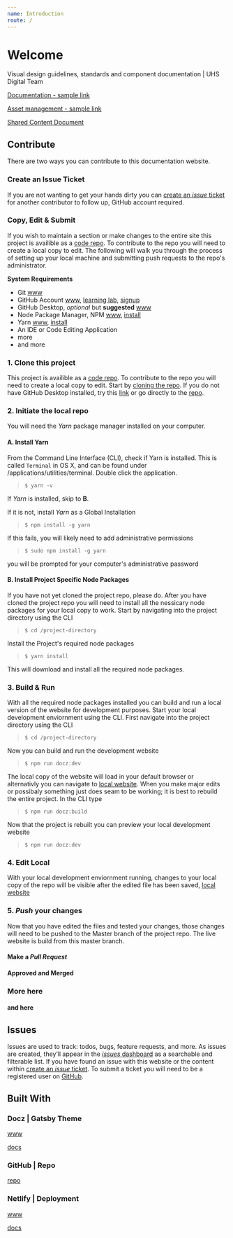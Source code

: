 ```yaml
---
name: Introduction
route: /
---
```


# Welcome

Visual design guidelines, standards and component documentation | UHS Digital Team

[Documentation - sample link](https://uhsinc.com)

[Asset management - sample link](https://uhsinc.com)

[Shared Content Document](https://docs.google.com/document/d/1XEtrrITSylM1njAagacvDugCKxEgIH8QeD7YkiQ8jE4/edit#heading=h.it4xvnggg85z)

## Contribute

There are two ways you can contribute to this documentation website. 

### Create an Issue Ticket
If you are not wanting to get your hands dirty you can [create an _issue_ ticket](https://github.com/Universal-Health-Services/design-guidelines/issues/new) for another contributor to follow up, GitHub account required. 

### Copy, Edit & Submit 
If you wish to maintain a section or make changes to the entire site this project is availible as a [code repo](https://github.com/Universal-Health-Services/design-guidelines). To contribute to the repo you will need to create a local copy to edit. The following will walk you through the process of setting up your local machine and submitting push requests to the repo's administrator.

**System Requirements**

* Git [www](https://git-scm.com/)
* GitHub Account [www](https://github.com/), [learning lab](https://lab.github.com/), [signup](https://github.com/join?source=header-home)
* GitHub Desktop, *optional* but **suggested** [www](https://desktop.github.com/)
* Node Package Manager, NPM [www](https://www.npmjs.com/), [install](https://docs.npmjs.com/downloading-and-installing-node-js-and-npm)
* Yarn [www](https://yarnpkg.com/), [install](https://yarnpkg.com/getting-started/install)
* An IDE or Code Editing Application
* more
* and more

### 1. Clone this project

This project is availible as a [code repo](https://github.com/Universal-Health-Services/design-guidelines). To contribute to the repo you will need to create a local copy to edit. Start by [cloning the repo](x-github-client://openRepo/https://github.com/Universal-Health-Services/design-guidelines "opens in GitHub Desktop"). If you do not have GitHub Desktop installed, try this [link](https://github.com/Universal-Health-Services/design-guidelines.git) or go directly to the [repo](https://github.com/Universal-Health-Services/design-guidelines).

### 2. Initiate the local repo

You will need the *Yarn* package manager installed on your computer.

#### A. Install Yarn

From the Command Line Interface (CLI), check if Yarn is installed. This is called `Terminal` in OS X, and can be found under /applications/utilities/terminal. Double click the application.

>
> `$ yarn -v`
>

If *Yarn* is installed, skip to **B**. 

If it is not, install *Yarn* as a Global Installation

>
> `$ npm install -g yarn`
>

If this fails, you will likely need to add administrative permissions

>
> `$ sudo npm install -g yarn`
>

you will be prompted for your computer's administrative password

#### B. Install Project Specific Node Packages

If you have not yet cloned the project repo, please do. After you have cloned the project repo you will need to install all the nessicary node packages for your local copy to work. Start by navigating into the project directory using the CLI

>
> `$ cd /project-directory`
>

Install the Project's required node packages

>
> `$ yarn install`
>

This will download and install all the required node packages.

### 3. Build & Run

With all the required node packages installed you can build and run a local version of the website for development purposes. Start your local development enviornment using the CLI. First navigate into the project directory using the CLI

> 
> `$ cd /project-directory`
> 

Now you can build and run the development website

> 
> `$ npm run docz:dev`
> 

The local copy of the website will load in your default browser or alternativly you can navigate to [local website](http://localhost:3000/). When you make major edits or possibaly something just does seam to be working; it is best to rebuild the entire project. In the CLI type

>
> `$ npm run docz:build`
>

Now that the project is rebuilt you can preview your local development website

> 
> `$ npm run docz:dev`
> 

### 4. Edit Local

With your local development enviornment running, changes to your local copy of the repo will be visible after the edited file has been saved, [local website](http://localhost:3000/)
 
### 5. _Push_ your changes

Now that you have edited the files and tested your changes, those changes will need to be pushed to the Master branch of the project repo. The live website is build from this master branch.

#### Make a _Pull Request_

#### Approved and Merged

### More here

#### and here

## Issues

Issues are used to track: todos, bugs, feature requests, and more. As issues are created, they’ll appear in the [_issues_ dashboard](https://github.com/Universal-Health-Services/design-guidelines/issues) as a searchable and filterable list. If you have found an issue with this website or the content within [create an _issue_ ticket](https://github.com/Universal-Health-Services/design-guidelines/issues/new). To submit a ticket you will need to be a registered user on [GitHub](https://github.com/).

## Built With

### Docz | Gatsby Theme

[www](https://www.docz.site/)

[docs](https://www.docz.site/docs/getting-started)

### GitHub | Repo

[repo](https://github.com/Universal-Health-Services/design-guidelines)

### Netlify | Deployment

[www](https://www.netlify.com/)

[docs](https://docs.netlify.com/)